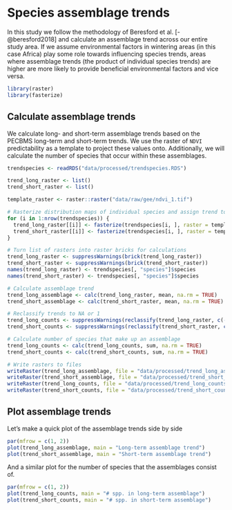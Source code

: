 # Species assemblage trends

In this study we follow the methodology of Beresford et al. [-@beresford2018] and calculate an assemblage trend across our entire study area. If we assume environmental factors in wintering areas (in this case Africa) play some role towards influencing species trends, areas where assemblage trends (the product of individual species trends) are higher are more likely to provide beneficial environmental factors and vice versa.

```r
library(raster)
library(fasterize)
```

## Calculate assemblage trends

We calculate long- and short-term assemblage trends based on the PECBMS long-term and short-term trends. We use the raster of `NDVI` predictability as a template to project these values onto. Additionally, we will calculate the number of species that occur within these assemblages.

```r
trendspecies <- readRDS("data/processed/trendspecies.RDS")

trend_long_raster <- list()
trend_short_raster <- list()

template_raster <- raster::raster("data/raw/gee/ndvi_1.tif")

# Rasterize distribution maps of individual species and assign trend to pixel values
for (i in 1:nrow(trendspecies)) {
  trend_long_raster[[i]] <- fasterize(trendspecies[i, ], raster = template_raster, field = "trend_long")
  trend_short_raster[[i]] <- fasterize(trendspecies[i, ], raster = template_raster, field = "trend_short")
}

# Turn list of rasters into raster bricks for calculations
trend_long_raster <- suppressWarnings(brick(trend_long_raster))
trend_short_raster <- suppressWarnings(brick(trend_short_raster))
names(trend_long_raster) <- trendspecies[, "species"]$species
names(trend_short_raster) <- trendspecies[, "species"]$species

# Calculate assemblage trend
trend_long_assemblage <- calc(trend_long_raster, mean, na.rm = TRUE)
trend_short_assemblage <- calc(trend_short_raster, mean, na.rm = TRUE)

# Reclassify trends to NA or 1
trend_long_counts <- suppressWarnings(reclassify(trend_long_raster, c(-Inf, Inf, 1)))
trend_short_counts <- suppressWarnings(reclassify(trend_short_raster, c(-Inf, Inf, 1)))

# Calculate number of species that make up an assemblage
trend_long_counts <- calc(trend_long_counts, sum, na.rm = TRUE)
trend_short_counts <- calc(trend_short_counts, sum, na.rm = TRUE)

# Write rasters to files
writeRaster(trend_long_assemblage, file = "data/processed/trend_long_assemblage.tif", overwrite = TRUE)
writeRaster(trend_short_assemblage, file = "data/processed/trend_short_assemblage.tif", overwrite = TRUE)
writeRaster(trend_long_counts, file = "data/processed/trend_long_counts.tif", overwrite = TRUE)
writeRaster(trend_short_counts, file = "data/processed/trend_short_counts.tif", overwrite = TRUE)
```

## Plot assemblage trends

Let's make a quick plot of the assemblage trends side by side

```r
par(mfrow = c(1, 2))
plot(trend_long_assemblage, main = "Long-term assemblage trend")
plot(trend_short_assemblage, main = "Short-term assemblage trend")
```
And a similar plot for the number of species that the assemblages consist of.

```r
par(mfrow = c(1, 2))
plot(trend_long_counts, main = "# spp. in long-term assemblage")
plot(trend_short_counts, main = "# spp. in short-term assemblage")
```
